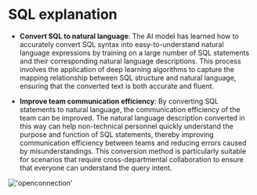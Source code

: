 # SQL explanation

- **Convert SQL to natural language**: The AI model has learned how to accurately convert SQL syntax into easy-to-understand natural language expressions by training on a large number of SQL statements and their corresponding natural language descriptions.
This process involves the application of deep learning algorithms to capture the mapping relationship between SQL structure and natural language, ensuring that the converted text is both accurate and fluent.

- **Improve team communication efficiency**: By converting SQL statements to natural language, the communication efficiency of the team can be improved.
The natural language description converted in this way can help non-technical personnel quickly understand the purpose and function of SQL statements, thereby improving communication efficiency between teams and reducing errors caused by misunderstandings.
This conversion method is particularly suitable for scenarios that require cross-departmental collaboration to ensure that everyone can understand the query intent.

!['openconnection'](/image/AI-image/sql2text.gif)
